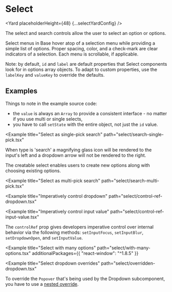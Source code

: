 




# Select

<Yard placeholderHeight={48} {...selectYardConfig} />

The select and search controls allow the user to select an option or options.

Select menus in Base hover atop of a selection menu while providing a simple list of options.
Proper spacing, color, and a check-mark are clear indicators of a selection. Each menu is
scrollable, if applicable.

Note: by default, `id` and `label` are default properties that Select components look for in options array objects. To adapt to custom properties, use the `labelKey` and `valueKey` to override the defaults.

## Examples

<Example title="Select basic usage" path="select/controlled.tsx">
  <SelectControlled />
</Example>

Things to note in the example source code:

- the `value` is always an `Array` to provide a consistent interface - no matter if you use multi or single selects,
- you have to call `setState` with the entire object, not just the `id` value.

<Example
  title="Select as single-pick search"
  path="select/search-single-pick.tsx"
>
  <SelectSinglePickSearch />
</Example>

When type is 'search' a magnifying glass icon will be rendered to the input's left and a dropdown
arrow will not be rendered to the right.

<Example title="Select with custom labels" path="select/label.tsx">
  <SelectLabel />
</Example>

<Example title="Select creatable" path="select/creatable.tsx">
  <SelectCreatable />
</Example>

The creatable select enables users to create new options along with choosing
existing options.

<Example
  title="Select as multi-pick search"
  path="select/search-multi-pick.tsx"
>
  <SelectMultiPickSearch />
</Example>

<Example title="Select creatable multi-pick" path="select/creatable-multi.tsx">
  <SelectCreatableMulti />
</Example>

<Example title="Select sizes" path="select/sizes.tsx">
  <SelectSizes />
</Example>

<Example title="Select with grouped options" path="select/grouped.tsx">
  <SelectGrouped />
</Example>

<Example title="Select similar to native select" path="select/native.tsx">
  <SelectNative />
</Example>

<Example title="Imperatively control input focus" path="select/focus.tsx">
  <SelectFocus />
</Example>

<Example
  title="Imperatively control dropdown"
  path="select/control-ref-dropdown.tsx"
>
  <SelectDropdown />
</Example>

<Example
  title="Imperatively control input value"
  path="select/control-ref-input-value.tsx"
>
  <SelectInputValue />
</Example>

The `controlRef` prop gives developers imperative control over internal behavior via the
following methods: `setInputFocus`, `setInputBlur`, `setDropdownOpen`, and `setInputValue`.

<Example title="Select uncontrolled example" path="select/uncontrolled.tsx">
  <SelectUncontrolled />
</Example>

<Example
  title="Select with many options"
  path="select/with-many-options.tsx"
  additionalPackages={{ "react-window": "^1.8.5" }}
>
  <SelectWithManyOptions />
</Example>

<Example title="Select with async options" path="select/async-options.tsx">
  <SelectAsyncOptions />
</Example>

<Example title="Select in a modal dialog" path="select/in-modal.tsx">
  <SelectInModal />
</Example>

<Example title="Select with overridden menu" path="select/overridden.tsx">
  <SelectOverridden />
</Example>

<Example
  title="Select dropdown overrides"
  path="select/overridden-dropdown.tsx"
>
  <SelectOverriddenDropdown />
</Example>

To override the `Popover` that's being used by the Dropdown subcomponent, you have to use a [nested override](/guides/understanding-overrides/#override-nested-components).

<Exports
  component={SelectExports}
  title="Select exports"
  path="baseui/select"
/>
